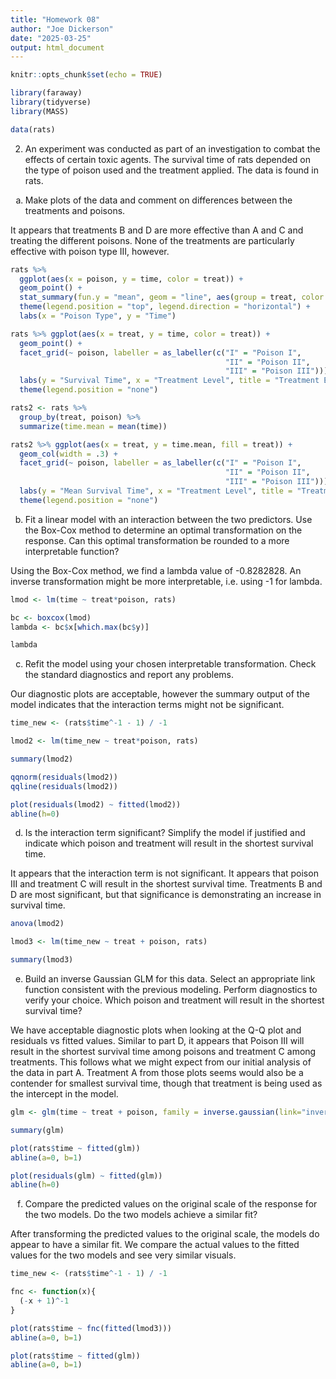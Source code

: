 ```yaml
---
title: "Homework 08"
author: "Joe Dickerson"
date: "2025-03-25"
output: html_document
---
```


```r
knitr::opts_chunk$set(echo = TRUE)
```

```r

library(faraway)
library(tidyverse)
library(MASS)

data(rats)

```

2. An experiment was conducted as part of an investigation to combat the effects of certain toxic agents. The survival time of rats depended on the type of poison used and the treatment applied. The data is found in rats.

a. Make plots of the data and comment on differences between the treatments and poisons.

It appears that treatments B and D are more effective than A and C and treating the different poisons. None of the treatments are particularly effective with poison type III, however. 

```r

rats %>% 
  ggplot(aes(x = poison, y = time, color = treat)) +
  geom_point() +
  stat_summary(fun.y = "mean", geom = "line", aes(group = treat, color = treat)) +
  theme(legend.position = "top", legend.direction = "horizontal") +
  labs(x = "Poison Type", y = "Time")

rats %>% ggplot(aes(x = treat, y = time, color = treat)) +
  geom_point() +
  facet_grid(~ poison, labeller = as_labeller(c("I" = "Poison I",
                                                "II" = "Poison II",
                                                "III" = "Poison III"))) +
  labs(y = "Survival Time", x = "Treatment Level", title = "Treatment Effect Grouped By Poison Type") +
  theme(legend.position = "none")

rats2 <- rats %>% 
  group_by(treat, poison) %>% 
  summarize(time.mean = mean(time)) 

rats2 %>% ggplot(aes(x = treat, y = time.mean, fill = treat)) +
  geom_col(width = .3) +
  facet_grid(~ poison, labeller = as_labeller(c("I" = "Poison I",
                                                "II" = "Poison II",
                                                "III" = "Poison III"))) +
  labs(y = "Mean Survival Time", x = "Treatment Level", title = "Treatment Effect Grouped By Poison Type") +
  theme(legend.position = "none")

```

b. Fit a linear model with an interaction between the two predictors. Use the Box-Cox method to determine an optimal transformation on the response. Can this optimal transformation be rounded to a more interpretable function?

Using the Box-Cox method, we find a lambda value of -0.8282828. An inverse transformation might be more interpretable, i.e. using -1 for lambda. 

```r

lmod <- lm(time ~ treat*poison, rats)

bc <- boxcox(lmod)
lambda <- bc$x[which.max(bc$y)]

lambda

```

c. Refit the model using your chosen interpretable transformation. Check the standard diagnostics and report any problems.

Our diagnostic plots are acceptable, however the summary output of the model indicates that the interaction terms might not be significant. 

```r

time_new <- (rats$time^-1 - 1) / -1

lmod2 <- lm(time_new ~ treat*poison, rats)

summary(lmod2)

qqnorm(residuals(lmod2))
qqline(residuals(lmod2))

plot(residuals(lmod2) ~ fitted(lmod2))
abline(h=0)

```

d. Is the interaction term significant? Simplify the model if justified and indicate which poison and treatment will result in the shortest survival time.

It appears that the interaction term is not significant. It appears that poison III and treatment C will result in the shortest survival time. Treatments B and D are most significant, but that significance is demonstrating an increase in survival time. 

```r

anova(lmod2)

lmod3 <- lm(time_new ~ treat + poison, rats)

summary(lmod3)


```

e. Build an inverse Gaussian GLM for this data. Select an appropriate link function consistent with the previous modeling. Perform diagnostics to verify your choice. Which poison and treatment will result in the shortest survival time?

We have acceptable diagnostic plots when looking at the Q-Q plot and residuals vs fitted values. Similar to part D, it appears that Poison III will result in the shortest survival time among poisons and treatment C among treatments. This follows what we might expect from our initial analysis of the data in part A. Treatment A from those plots seems would also be a contender for smallest survival time, though that treatment is being used as the intercept in the model.

```r

glm <- glm(time ~ treat + poison, family = inverse.gaussian(link="inverse"), rats)

summary(glm)

plot(rats$time ~ fitted(glm))
abline(a=0, b=1)

plot(residuals(glm) ~ fitted(glm))
abline(h=0)

```

f. Compare the predicted values on the original scale of the response for the two models. Do the two models achieve a similar fit?

After transforming the predicted values to the original scale, the models do appear to have a similar fit. We compare the actual values to the fitted values for the two models and see very similar visuals. 

```r

time_new <- (rats$time^-1 - 1) / -1

fnc <- function(x){
  (-x + 1)^-1 
}

plot(rats$time ~ fnc(fitted(lmod3)))
abline(a=0, b=1)

plot(rats$time ~ fitted(glm))
abline(a=0, b=1)

```